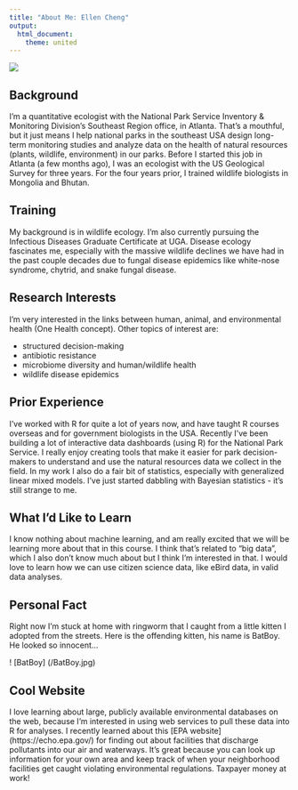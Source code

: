 ```yaml
---
title: "About Me: Ellen Cheng"
output: 
  html_document:
    theme: united
---
```


![](ECheng_photo.jpg)

## Background
I'm a quantitative ecologist with the National Park Service Inventory & Monitoring Division's Southeast Region office, in Atlanta. That's a mouthful, but it just means I help national parks in the southeast USA design long-term monitoring studies and analyze data on the health of natural resources (plants, wildlife, environment) in our parks. Before I started this job in Atlanta (a few months ago), I was an ecologist with the US Geological Survey for three years. For the four years prior, I trained wildlife biologists in Mongolia and Bhutan.

## Training
My background is in wildlife ecology. I'm also currently pursuing the Infectious Diseases Graduate Certificate at UGA. Disease ecology fascinates me, especially with the massive wildlife declines we have had in the past couple decades due to fungal disease epidemics like white-nose syndrome, chytrid, and snake fungal disease.

## Research Interests
I'm very interested in the links between human, animal, and environmental health (One Health concept). Other  topics of interest are:

* structured decision-making
* antibiotic resistance
* microbiome diversity and human/wildlife health
* wildlife disease epidemics

## Prior Experience
I've worked with R for quite a lot of years now, and have taught R courses overseas and for government biologists in the USA. Recently I've been building a lot of interactive data dashboards (using R) for the National Park Service. I really enjoy creating tools that make it easier for park decision-makers to understand and use the natural resources data we collect in the field. In my work I also do a fair bit of statistics, especially with generalized linear mixed models. I've just started dabbling with Bayesian statistics - it's still strange to me. 

## What I'd Like to Learn
I know nothing about machine learning, and am really excited that we will be learning more about that in this course. I think that's related to "big data", which I also don't know much about but I think I'm interested in that. I would love to learn how we can use citizen science data, like eBird data, in valid data analyses.

## Personal Fact
Right now I'm stuck at home with ringworm that I caught from a little kitten I adopted from the streets. Here is the offending kitten, his name is BatBoy. He looked so innocent...

! [BatBoy] (/BatBoy.jpg)

## Cool Website
I love learning about large, publicly available environmental databases on the web, because I'm interested in using web services to pull these data into R for analyses. I recently learned about this [EPA website] (https://echo.epa.gov/) for finding out about facilities that discharge pollutants into our air and waterways. It's great because you can look up information for your own area and keep track of when your neighborhood facilities get caught violating environmental regulations. Taxpayer money at work!
